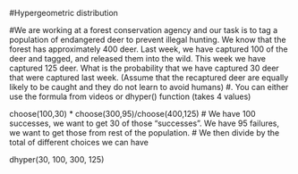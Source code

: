 #Hypergeometric distribution

#We are working at a forest conservation agency and our task is to tag a population of endangered deer to prevent illegal hunting. We know that the forest has approximately 400 deer. Last week, we have captured 100 of the deer and tagged, and released them into the wild. This week we have captured 125 deer. What is the probability that we have captured 30 deer that were captured last week.  (Assume that the recaptured deer are equally likely to be caught and they do not learn to avoid humans) 
#. You can either use the formula from videos or dhyper() function (takes 4 values)  
 

choose(100,30) * choose(300,95)/choose(400,125)
# We have 100 successes, we want to get 30 of those "successes". We have 95 failures, we want to get those from rest of the population. 
# We then divide by the total of different choices we can have 

dhyper(30, 100, 300, 125)
